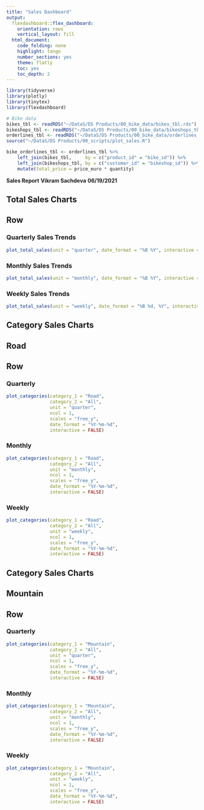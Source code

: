 ```yaml
---
title: "Sales Dashboard"
output: 
  flexdashboard::flex_dashboard:
    orientation: rows
    vertical_layout: fill
  html_document:
    code_folding: none
    highlight: tango
    number_sections: yes
    theme: flatly
    toc: yes
    toc_depth: 2
---
```


```r
library(tidyverse)
library(plotly)
library(tinytex)
library(flexdashboard)

# Bike data
bikes_tbl <- readRDS("~/DataS/DS Products/00_bike_data/bikes_tbl.rds")
bikeshops_tbl <- readRDS("~/DataS/DS Products/00_bike_data/bikeshops_tbl.rds")
orderlines_tbl <- readRDS("~/DataS/DS Products/00_bike_data/orderlines_tbl.rds")
source("~/DataS/DS Products/00_scripts/plot_sales.R")

bike_orderlines_tbl <- orderlines_tbl %>%
    left_join(bikes_tbl,     by = c("product_id" = "bike_id")) %>%
    left_join(bikeshops_tbl, by = c("customer_id" = "bikeshop_id")) %>%
    mutate(total_price = price_euro * quantity)

```
**Sales Report**
**Vikram Sachdeva**
**06/19/2021**


## Total Sales Charts 
Row {.tabset .tabset-fade}
-------------------------------------

### Quarterly Sales Trends
```r
plot_total_sales(unit = "quarter", date_format = "%B %Y", interactive = FALSE)
```

### Monthly Sales Trends
```r
plot_total_sales(unit = "monthly", date_format = "%B %Y", interactive = FALSE)
```

### Weekly Sales Trends
```r
plot_total_sales(unit = "weekly", date_format = "%B %d, %Y", interactive = FALSE)
```



## Category Sales Charts 
## Road 
Row {.tabset .tabset-fade}
-------------------------------------
### Quarterly
```r
plot_categories(category_1 = "Road", 
                category_2 = "All", 
                unit = "quarter",
                ncol = 1, 
                scales = "free_y", 
                date_format = "%Y-%m-%d",
                interactive = FALSE)
```
### Monthly
```r
plot_categories(category_1 = "Road", 
                category_2 = "All", 
                unit = "monthly",
                ncol = 1, 
                scales = "free_y", 
                date_format = "%Y-%m-%d",
                interactive = FALSE)
```
### Weekly
```r
plot_categories(category_1 = "Road", 
                category_2 = "All", 
                unit = "weekly",
                ncol = 1, 
                scales = "free_y", 
                date_format = "%Y-%m-%d",
                interactive = FALSE)
```
## Category Sales Charts 
## Mountain
Row {.tabset .tabset-fade}
-------------------------------------
### Quarterly
```r
plot_categories(category_1 = "Mountain", 
                category_2 = "All", 
                unit = "quarter",
                ncol = 1, 
                scales = "free_y", 
                date_format = "%Y-%m-%d",
                interactive = FALSE)
```
### Monthly
```r
plot_categories(category_1 = "Mountain", 
                category_2 = "All", 
                unit = "monthly",
                ncol = 1, 
                scales = "free_y", 
                date_format = "%Y-%m-%d",
                interactive = FALSE)
```
### Weekly
```r
plot_categories(category_1 = "Mountain", 
                category_2 = "All", 
                unit = "weekly",
                ncol = 1, 
                scales = "free_y", 
                date_format = "%Y-%m-%d",
                interactive = FALSE)
```
